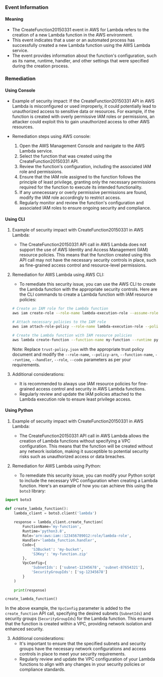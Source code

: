 
### Event Information

#### Meaning

- The CreateFunction20150331 event in AWS for Lambda refers to the creation of a new Lambda function in the AWS environment.
- This event indicates that a user or an automated process has successfully created a new Lambda function using the AWS Lambda service.
- The event provides information about the function's configuration, such as its name, runtime, handler, and other settings that were specified during the creation process.

### Remediation

#### Using Console

- Example of security impact: If the CreateFunction20150331 API in AWS Lambda is misconfigured or used improperly, it could potentially lead to unauthorized access to sensitive data or resources. For example, if the function is created with overly permissive IAM roles or permissions, an attacker could exploit this to gain unauthorized access to other AWS resources.

- Remediation steps using AWS console:
  1. Open the AWS Management Console and navigate to the AWS Lambda service.
  2. Select the function that was created using the CreateFunction20150331 API.
  3. Review the function's configuration, including the associated IAM role and permissions.
  4. Ensure that the IAM role assigned to the function follows the principle of least privilege, granting only the necessary permissions required for the function to execute its intended functionality.
  5. If any unnecessary or overly permissive permissions are found, modify the IAM role accordingly to restrict access.
  6. Regularly monitor and review the function's configuration and associated IAM roles to ensure ongoing security and compliance.

#### Using CLI

1. Example of security impact with CreateFunction20150331 in AWS Lambda:
   - The CreateFunction20150331 API call in AWS Lambda does not support the use of AWS Identity and Access Management (IAM) resource policies. This means that the function created using this API call may not have the necessary security controls in place, such as fine-grained access control and resource-level permissions.

2. Remediation for AWS Lambda using AWS CLI:
   - To remediate this security issue, you can use the AWS CLI to create the Lambda function with the appropriate security controls. Here are the CLI commands to create a Lambda function with IAM resource policies:

   ```bash
   # Create an IAM role for the Lambda function
   aws iam create-role --role-name lambda-execution-role --assume-role-policy-document file://trust-policy.json

   # Attach necessary policies to the IAM role
   aws iam attach-role-policy --role-name lambda-execution-role --policy-arn arn:aws:iam::aws:policy/service-role/AWSLambdaBasicExecutionRole

   # Create the Lambda function with IAM resource policies
   aws lambda create-function --function-name my-function --runtime python3.8 --handler index.handler --role arn:aws:iam::123456789012:role/lambda-execution-role --code S3Bucket=my-bucket,S3Key=my-function.zip
   ```

   Note: Replace `trust-policy.json` with the appropriate trust policy document and modify the `--role-name`, `--policy-arn`, `--function-name`, `--runtime`, `--handler`, `--role`, `--code` parameters as per your requirements.

3. Additional considerations:
   - It is recommended to always use IAM resource policies for fine-grained access control and security in AWS Lambda functions.
   - Regularly review and update the IAM policies attached to the Lambda execution role to ensure least privilege access.

#### Using Python

1. Example of security impact with CreateFunction20150331 in AWS Lambda:
   - The CreateFunction20150331 API call in AWS Lambda allows the creation of Lambda functions without specifying a VPC configuration. This means that the function will be created without any network isolation, making it susceptible to potential security risks such as unauthorized access or data breaches.

2. Remediation for AWS Lambda using Python:
   - To remediate this security issue, you can modify your Python script to include the necessary VPC configuration when creating a Lambda function. Here's an example of how you can achieve this using the `boto3` library:

```python
import boto3

def create_lambda_function():
    lambda_client = boto3.client('lambda')
    
    response = lambda_client.create_function(
        FunctionName='my-function',
        Runtime='python3.8',
        Role='arn:aws:iam::123456789012:role/lambda-role',
        Handler='lambda_function.handler',
        Code={
            'S3Bucket': 'my-bucket',
            'S3Key': 'my-function.zip'
        },
        VpcConfig={
            'SubnetIds': ['subnet-12345678', 'subnet-87654321'],
            'SecurityGroupIds': ['sg-12345678']
        }
    )
    
    print(response)

create_lambda_function()
```

In the above example, the `VpcConfig` parameter is added to the `create_function` API call, specifying the desired subnets (`SubnetIds`) and security groups (`SecurityGroupIds`) for the Lambda function. This ensures that the function is created within a VPC, providing network isolation and enhanced security.

3. Additional considerations:
   - It's important to ensure that the specified subnets and security groups have the necessary network configurations and access controls in place to meet your security requirements.
   - Regularly review and update the VPC configuration of your Lambda functions to align with any changes in your security policies or compliance standards.

